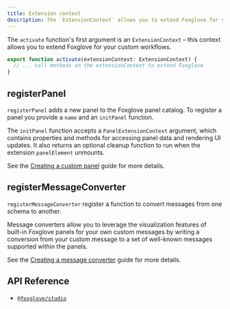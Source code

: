 ```yaml
---
title: Extension context
description: The `ExtensionContext` allows you to extend Foxglove for your custom workflows.
---
```


The `activate` function's first argument is an `ExtensionContext` – this context allows you to extend Foxglove for your custom workflows.

```typescript
export function activate(extensionContext: ExtensionContext) {
  // ... call methods on the extensionContext to extend Foxglove
}
```

## registerPanel

`registerPanel` adds a new panel to the Foxglove panel catalog. To register a panel you provide a `name` and an `initPanel` function.

The `initPanel` function accepts a `PanelExtensionContext` argument, which contains properties and methods for accessing panel data and rendering UI updates. It also returns an optional cleanup function to run when the extension `panelElement` unmounts.

See the [Creating a custom panel](../guides/create-custom-panel) guide for more details.

## registerMessageConverter

`registerMessageConverter` register a function to convert messages from one schema to another.

Message converters allow you to leverage the visualization features of built-in Foxglove panels for your own custom messages by writing a conversion from your custom message to a set of well-known messages supported within the panels.

See the [Creating a message converter](../guides/create-message-converter) guide for more details.

## API Reference

- [`@foxglove/studio`](https://github.com/foxglove/studio/blob/main/packages/studio)
